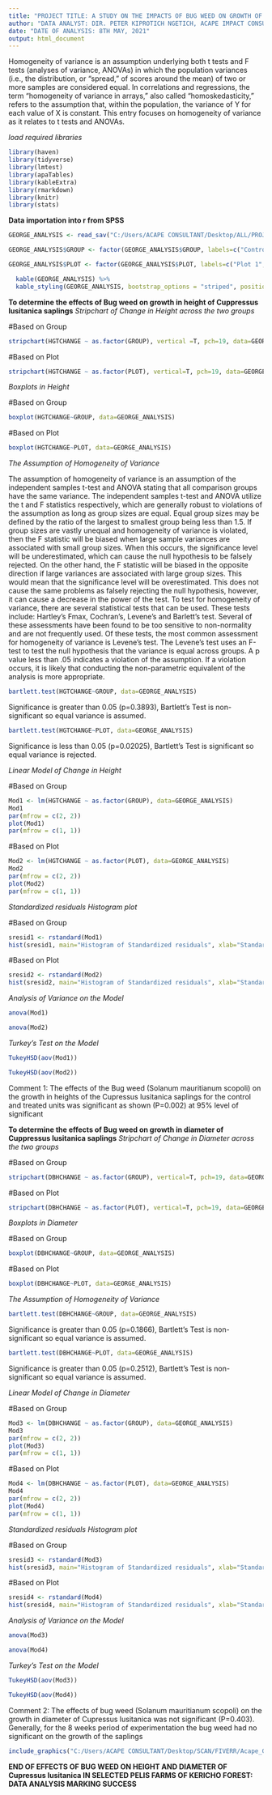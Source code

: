 ---
title: "PROJECT TITLE: A STUDY ON THE IMPACTS OF BUG WEED ON GROWTH OF Cupressus lusitanica IN SELECTED PELIS FARMS OF XXX FOREST"
author: "DATA ANALYST: DIR. PETER KIPROTICH NGETICH, ACAPE IMPACT CONSULTANT LTD"
date: "DATE OF ANALYSIS: 8TH MAY, 2021"
output: html_document
---
Homogeneity of variance is an assumption underlying both t tests and F tests (analyses of variance, ANOVAs) in which the population variances (i.e., the distribution, or “spread,” of scores around the mean) of two or more samples are considered equal. In correlations and regressions, the term “homogeneity of variance in arrays,” also called “homoskedasticity,” refers to the assumption that, within the population, the variance of Y for each value of X is constant. This entry focuses on homogeneity of variance as it relates to t tests and ANOVAs.

*load required libraries*

```{r echo=TRUE, message=FALSE, warning=FALSE}
library(haven)
library(tidyverse)
library(lmtest)
library(apaTables)
library(kableExtra)
library(rmarkdown)
library(knitr)
library(stats)
```

**Data importation into r from SPSS**

```{r echo=FALSE, message=FALSE, warning=FALSE}
GEORGE_ANALYSIS <- read_sav("C:/Users/ACAPE CONSULTANT/Desktop/ALL/PROJECTS/George Project/GEORGE ANALYSIS.sav")

GEORGE_ANALYSIS$GROUP <- factor(GEORGE_ANALYSIS$GROUP, labels=c("Control", "Treatment"))

GEORGE_ANALYSIS$PLOT <- factor(GEORGE_ANALYSIS$PLOT, labels=c("Plot 1", "Plot 2", "Plot 3"))

  kable(GEORGE_ANALYSIS) %>%
  kable_styling(GEORGE_ANALYSIS, bootstrap_options = "striped", position = "left", font_size = 12)
```

**To determine the effects of Bug weed on growth in height of Cuppressus lusitanica saplings**
*Stripchart of Change in Height across the two groups*

#Based on Group

```{r echo=FALSE, message=FALSE, warning=FALSE}
stripchart(HGTCHANGE ~ as.factor(GROUP), vertical =T, pch=19, data=GEORGE_ANALYSIS, xlab="Group Type", ylab="Change in Height", col="red", method="jitter", jitter=0.04)
```

#Based on Plot

```{r echo=FALSE, message=FALSE, warning=FALSE}
stripchart(HGTCHANGE ~ as.factor(PLOT), vertical=T, pch=19, data=GEORGE_ANALYSIS, xlab="Plot", ylab="Change in Height", col="blue", method="jitter", jitter=0.04)
```

*Boxplots in Height*

#Based on Group

```{r echo=FALSE, message=FALSE, warning=FALSE}
boxplot(HGTCHANGE~GROUP, data=GEORGE_ANALYSIS)
```

#Based on Plot

```{r echo=FALSE, message=FALSE, warning=FALSE}
boxplot(HGTCHANGE~PLOT, data=GEORGE_ANALYSIS)
```

*The Assumption of Homogeneity of Variance*

The assumption of homogeneity of variance is an assumption of the independent samples t-test and ANOVA stating that all comparison groups have the same variance.  The independent samples t-test and ANOVA utilize the t and F statistics respectively, which are generally robust to violations of the assumption as long as group sizes are equal.  Equal group sizes may be defined by the ratio of the largest to smallest group being less than 1.5.  If group sizes are vastly unequal and homogeneity of variance is violated, then the F statistic will be biased when large sample variances are associated with small group sizes.  When this occurs, the significance level will be underestimated, which can cause the null hypothesis to be falsely rejected.  On the other hand, the F statistic will be biased in the opposite direction if large variances are associated with large group sizes.  This would mean that the significance level will be overestimated.  This does not cause the same problems as falsely rejecting the null hypothesis, however, it can cause a decrease in the power of the test.
To test for homogeneity of variance, there are several statistical tests that can be used.  These tests include: Hartley’s Fmax, Cochran’s, Levene’s and Barlett’s test.  Several of these assessments have been found to be too sensitive to non-normality and are not frequently used.  Of these tests, the most common assessment for homogeneity of variance is Levene’s test.  The Levene’s test uses an F-test to test the null hypothesis that the variance is equal across groups.  A p value less than .05 indicates a violation of the assumption.  If a violation occurs, it is likely that conducting the non-parametric equivalent of the analysis is more appropriate.

```{r echo=FALSE, message=FALSE, warning=FALSE}
bartlett.test(HGTCHANGE~GROUP, data=GEORGE_ANALYSIS)
```

Significance is greater than 0.05 (p=0.3893), Bartlett’s Test is non-significant so equal variance is assumed.

```{r echo=FALSE, message=FALSE, warning=FALSE}
bartlett.test(HGTCHANGE~PLOT, data=GEORGE_ANALYSIS)
```

Significance is less than 0.05 (p=0.02025), Bartlett’s Test is significant so equal variance is rejected.

*Linear Model of Change in Height*

#Based on Group

```{r echo=FALSE, message=FALSE, warning=FALSE}
Mod1 <- lm(HGTCHANGE ~ as.factor(GROUP), data=GEORGE_ANALYSIS)
Mod1
par(mfrow = c(2, 2))
plot(Mod1)
par(mfrow = c(1, 1))
```

#Based on Plot

```{r echo=FALSE, message=FALSE, warning=FALSE}
Mod2 <- lm(HGTCHANGE ~ as.factor(PLOT), data=GEORGE_ANALYSIS)
Mod2
par(mfrow = c(2, 2))
plot(Mod2)
par(mfrow = c(1, 1))
```

*Standardized residuals Histogram plot*

#Based on Group

```{r echo=FALSE, message=FALSE, warning=FALSE}
sresid1 <- rstandard(Mod1)
hist(sresid1, main="Histogram of Standardized residuals", xlab="Standardized Residuals", col="red")
```

#Based on Plot

```{r echo=FALSE, message=FALSE, warning=FALSE}
sresid2 <- rstandard(Mod2)
hist(sresid2, main="Histogram of Standardized residuals", xlab="Standardized Residuals")
```

*Analysis of Variance on the Model*

```{r echo=FALSE, message=FALSE, warning=FALSE}
anova(Mod1)
```

```{r echo=FALSE, message=FALSE, warning=FALSE}
anova(Mod2)
```

*Turkey's Test on the Model*

```{r echo=FALSE, message=FALSE, warning=FALSE}
TukeyHSD(aov(Mod1))
```

```{r echo=FALSE, message=FALSE, warning=FALSE}
TukeyHSD(aov(Mod2))
```

Comment 1: The effects of the Bug weed (Solanum mauritianum scopoli) on the growth in heights of the Cupressus lusitanica saplings for the control and treated units was significant as shown (P=0.002) at 95% level of significant

**To determine the effects of Bug weed on growth in diameter of Cuppressus lusitanica saplings**
*Stripchart of Change in Diameter across the two groups*

#Based on Group

```{r echo=FALSE, message=FALSE, warning=FALSE}
stripchart(DBHCHANGE ~ as.factor(GROUP), vertical=T, pch=19, data=GEORGE_ANALYSIS, xlab="Group Type", ylab="Change in Diameter", method="jitter", jitter=0.04)
```

#Based on Plot

```{r echo=FALSE, message=FALSE, warning=FALSE}
stripchart(DBHCHANGE ~ as.factor(PLOT), vertical=T, pch=19, data=GEORGE_ANALYSIS, xlab="Plot", ylab="Change in Diameter", col="blue", method="jitter", jitter=0.04)
```

*Boxplots in Diameter*

#Based on Group

```{r echo=FALSE, message=FALSE, warning=FALSE}
boxplot(DBHCHANGE~GROUP, data=GEORGE_ANALYSIS)
```

#Based on Plot

```{r echo=FALSE, message=FALSE, warning=FALSE}
boxplot(DBHCHANGE~PLOT, data=GEORGE_ANALYSIS)
```

*The Assumption of Homogeneity of Variance*

```{r echo=FALSE, message=FALSE, warning=FALSE}
bartlett.test(DBHCHANGE~GROUP, data=GEORGE_ANALYSIS)
```

Significance is greater than 0.05 (p=0.1866), Bartlett’s Test is non-significant so equal variance is assumed.

```{r echo=FALSE, message=FALSE, warning=FALSE}
bartlett.test(DBHCHANGE~PLOT, data=GEORGE_ANALYSIS)
```

Significance is greater than 0.05 (p=0.2512), Bartlett’s Test is non-significant so equal variance is assumed.

*Linear Model of Change in Diameter*

#Based on Group

```{r echo=FALSE, message=FALSE, warning=FALSE}
Mod3 <- lm(DBHCHANGE ~ as.factor(GROUP), data=GEORGE_ANALYSIS)
Mod3
par(mfrow = c(2, 2))
plot(Mod3)
par(mfrow = c(1, 1))
```

#Based on Plot

```{r echo=FALSE, message=FALSE, warning=FALSE}
Mod4 <- lm(DBHCHANGE ~ as.factor(PLOT), data=GEORGE_ANALYSIS)
Mod4
par(mfrow = c(2, 2))
plot(Mod4)
par(mfrow = c(1, 1))
```

*Standardized residuals Histogram plot*

#Based on Group

```{r echo=FALSE, message=FALSE, warning=FALSE}
sresid3 <- rstandard(Mod3)
hist(sresid3, main="Histogram of Standardized residuals", xlab="Standardized Residuals", col="blue")
```

#Based on Plot

```{r echo=FALSE, message=FALSE, warning=FALSE}
sresid4 <- rstandard(Mod4)
hist(sresid4, main="Histogram of Standardized residuals", xlab="Standardized Residuals")
```

*Analysis of Variance on the Model*

```{r echo=FALSE, message=FALSE, warning=FALSE}
anova(Mod3)
```

```{r echo=FALSE, message=FALSE, warning=FALSE}
anova(Mod4)
```

*Turkey's Test on the Model*

```{r echo=FALSE, message=FALSE, warning=FALSE}
TukeyHSD(aov(Mod3))
```

```{r echo=FALSE, message=FALSE, warning=FALSE}
TukeyHSD(aov(Mod4))
```

Comment 2: The effects of bug weed (Solanum mauritianum scopoli) on the growth in diameter of Cupressus lusitanica was not significant (P=0.403). Generally, for the 8 weeks period of experimentation the bug weed had no significant on the growth of the saplings

```{r, echo=FALSE}
include_graphics("C:/Users/ACAPE CONSULTANT/Desktop/SCAN/FIVERR/Acape_Gig1.png")
```

**END OF EFFECTS OF BUG WEED ON HEIGHT AND DIAMETER OF Cupressus lusitanica IN SELECTED PELIS FARMS OF KERICHO FOREST: DATA ANALYSIS MARKING SUCCESS**
